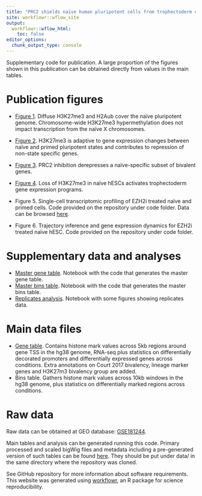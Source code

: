 ```yaml
---
title: "PRC2 shields naïve human pluripotent cells from trophectoderm differentiation"
site: workflowr::wflow_site
output:
  workflowr::wflow_html:
    toc: false
editor_options:
  chunk_output_type: console
---
```


Supplementary code for publication. A large proportion of the figures shown in
this publication can be obtained directly from values in the main tables.

# Publication figures

* [Figure 1](fig_01_genome_wide_marks_chr_x.html). Diffuse H3K27me3 and H2Aub cover
the naïve pluripotent genome. Chromosome-wide H3K27me3 hypermethylation does
not impact transcription from the naïve X chromosomes.

* [Figure 2](fig_02_h3k27m3_specific_groups.html). H3K27me3 is adaptive to gene expression
changes between naïve and primed pluripotent states and contributes to repression
of non-state specific genes.

* [Figure 3](fig_03_ezh2i_expression.html). PRC2 inhibition derepresses a
naïve-specific subset of bivalent genes.

* [Figure 4](fig_04_microscopy.html). Loss of H3K27me3 in naïve hESCs activates
trophectoderm gene expression programs.

* Figure 5. Single-cell transcriptomic profiling of EZH2i treated naïve and
primed cells. Code provided on the repository under code folder. Data can be
browsed [here](https://petropoulos-lanner-labs.clintec.ki.se).

* Figure 6. Trajectory inference and gene expression dynamics for EZH2i treated
naïve hESC. Code provided on the repository under code folder. 

# Supplementary data and analyses

* [Master gene table](master_gene_table.html). Notebook with the code that 
generates the master gene table. 
* [Master bins table](master_bins_table.html). Notebook with the code that 
generates the master bins table.
* [Replicates analysis](sup_01_replicates.html). Notebook with some figures
showing replicates data.

# Main data files

* [Gene table](../data/meta/Kumar_2020_master_gene_table_rnaseq_shrunk_annotated.zip).
 Contains histone mark values across 5kb regions around gene TSS in the hg38 genome, RNA-seq
 plus statistics on differentially decorated promoters and differentially expressed
 genes across conditions. Extra annotations on Court 2017 bivalency, lineage
 marker genes and H3K27m3 bivalency group are added.
* Bins table. Gathers histone mark values across 10kb windows in the hg38 genome,
plus statistics on differentially marked regions across conditions.

# Raw data

Raw data can be obtained at GEO database:
[GSE181244](https://www.ncbi.nlm.nih.gov/geo/query/acc.cgi?acc=GSE181244).

Main tables and analysis can be generated running this code. 
Primary processed and scaled bigWig files and metadata including a pre-generated
version of such tables can be found [here](). They should
be put under data/ in the same directory where the repository was cloned.

See GitHub repository for more information about software requirements.
This website was generated using [workflowr](https://jdblischak.github.io/workflowr/),
an R package for science reproducibility.
